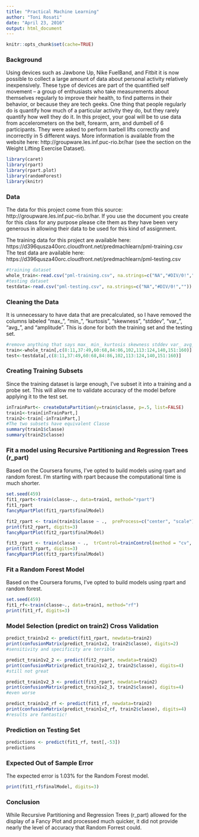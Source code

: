 ```yaml
---
title: "Practical Machine Learning"
author: "Toni Rosati"
date: "April 23, 2016"
output: html_document
---
```


```r
knitr::opts_chunk$set(cache=TRUE)
```

### Background
Using devices such as Jawbone Up, Nike FuelBand, and Fitbit it is now possible to collect a large amount of data about personal activity relatively inexpensively. These type of devices are part of the quantified self movement – a group of enthusiasts who take measurements about themselves regularly to improve their health, to find patterns in their behavior, or because they are tech geeks. One thing that people regularly do is quantify how much of a particular activity they do, but they rarely quantify how well they do it. In this project, your goal will be to use data from accelerometers on the belt, forearm, arm, and dumbell of 6 participants. They were asked to perform barbell lifts correctly and incorrectly in 5 different ways. More information is available from the website here: http://groupware.les.inf.puc-rio.br/har (see the section on the Weight Lifting Exercise Dataset).

```r
library(caret)
library(rpart)
library(rpart.plot)
library(randomForest)
library(knitr) 
```

### Data
The data for this project come from this source: http://groupware.les.inf.puc-rio.br/har. If you use the document you create for this class for any purpose please cite them as they have been very generous in allowing their data to be used for this kind of assignment.

The training data for this project are available here:
https://d396qusza40orc.cloudfront.net/predmachlearn/pml-training.csv
The test data are available here:
https://d396qusza40orc.cloudfront.net/predmachlearn/pml-testing.csv

```r
#training dataset
whole_train<-read.csv("pml-training.csv", na.strings=c("NA","#DIV/0!",""))
#testing dataset
testdata<-read.csv("pml-testing.csv", na.strings=c("NA","#DIV/0!",""))
```

### Cleaning the Data
It is unnecessary to have data that are precalculated, so I have removed the columns labeled "max_", "min_", "kurtosis", "skewness", "stddev", "var_", "avg_", and "amplitude". This is done for both the training set and the testing set.
```r
#remove anything that says max_ min_ kurtosis skewness stddev var_ avg_ amplitude
train<-whole_train[,c(8:11,37:49,60:68,84:86,102,113:124,140,151:160)]
test<-testdata[,c(8:11,37:49,60:68,84:86,102,113:124,140,151:160)]
```

### Creating Training Subsets
Since the training dataset is large enough, I've subset it into a training and a probe set. This will allow me to validate accuracy of the model before applying it to the test set.
```r
inTrainPart<- createDataPartition(y=train$classe, p=.5, list=FALSE)
train1<-train[inTrainPart,]
train2<-train[-inTrainPart,]
#The two subsets have equivalent Classe 
summary(train1$classe)
summary(train2$classe)
```

### Fit a model using Recursive Partitioning and Regression Trees (r_part)
Based on the Coursera forums, I've opted to build models using rpart and random forest. I'm starting with rpart because the computational time is much shorter.
```r
set.seed(459)
fit1_rpart<-train(classe~., data=train1, method="rpart")
fit1_rpart
fancyRpartPlot(fit1_rpart$finalModel)

fit2_rpart <- train(train1$classe ~ .,  preProcess=c("center", "scale"), data = train1, method="rpart")
print(fit2_rpart, digits=3)
fancyRpartPlot(fit2_rpart$finalModel)

fit3_rpart <- train(classe ~ .,  trControl=trainControl(method = "cv", number = 4), data = train1, method="rpart")
print(fit3_rpart, digits=3)
fancyRpartPlot(fit3_rpart$finalModel)


```

### Fit a Random Forest Model
Based on the Coursera forums, I've opted to build models using rpart and random forest.
```r
set.seed(459)
fit1_rf<-train(classe~., data=train1, method="rf")
print(fit1_rf, digits=3)
```

### Model Selection (predict on train2) Cross Validation
```r
predict_train1v2 <- predict(fit1_rpart, newdata=train2)
print(confusionMatrix(predict_train1v2, train2$classe), digits=2)
#sensitivity and specificity are terrible

predict_train1v2_2 <- predict(fit2_rpart, newdata=train2)
print(confusionMatrix(predict_train1v2_2, train2$classe), digits=4)
#still not great

predict_train1v2_3 <- predict(fit3_rpart, newdata=train2)
print(confusionMatrix(predict_train1v2_3, train2$classe), digits=4)
#even worse

predict_train1v2_rf <- predict(fit1_rf, newdata=train2)
print(confusionMatrix(predict_train1v2_rf, train2$classe), digits=4)
#results are fantastic!
```

### Prediction on Testing Set
```r
predictions <- predict(fit1_rf, test[,-53])
predictions
```

### Expected Out of Sample Error
The expected error is 1.03% for the Random Forest model.
```r
print(fit1_rf$finalModel, digits=3)
```

### Conclusion
While Recursive Partitioning and Regression Trees (r_part) allowed for the display of a Fancy Plot and processed much quicker, it did not provide nearly the level of accuracy that Random Forrest could. 